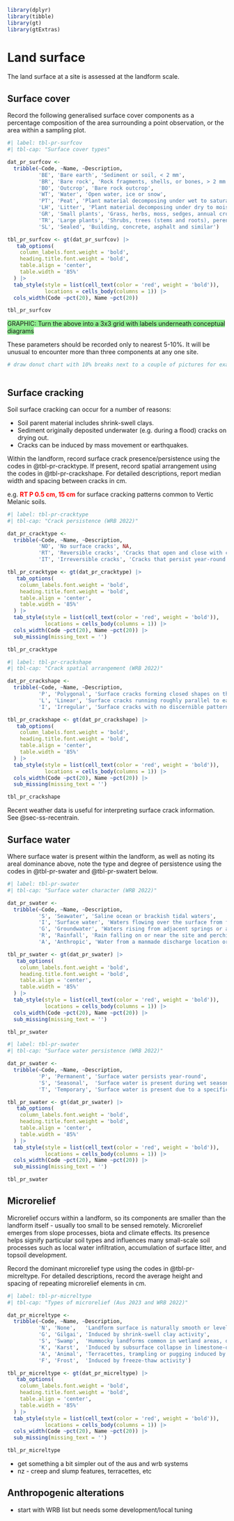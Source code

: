 ```r
library(dplyr)
library(tibble)
library(gt)
library(gtExtras)
```

# Land surface

The land surface at a site is assessed at the landform scale.

## Surface cover

Record the following generalised surface cover components as a percentage composition of the area surrounding a point observation, or the area within a sampling plot.

```r
#| label: tbl-pr-surfcov
#| tbl-cap: "Surface cover types"

dat_pr_surfcov <-
  tribble(~Code, ~Name, ~Description,
          'BE', 'Bare earth', 'Sediment or soil, < 2 mm', 
          'BR', 'Bare rock', 'Rock fragments, shells, or bones, > 2 mm',
          'BO', 'Outcrop', 'Bare rock outcrop',
          'WT', 'Water', 'Open water, ice or snow',
          'PT', 'Peat', 'Plant material decomposing under wet to saturated conditions',
          'LH', 'Litter', 'Plant material decomposing under dry to moist conditions',
          'GR', 'Small plants', 'Grass, herbs, moss, sedges, annual crops',
          'TR', 'Large plants', 'Shrubs, trees (stems and roots), perennial crops',
          'SL', 'Sealed', 'Building, concrete, asphalt and similar')

tbl_pr_surfcov <- gt(dat_pr_surfcov) |>
   tab_options(
    column_labels.font.weight = 'bold', 
    heading.title.font.weight = 'bold',
    table.align = 'center',
    table.width = '85%'
  ) |>
  tab_style(style = list(cell_text(color = 'red', weight = 'bold')),
            locations = cells_body(columns = 1)) |>
  cols_width(Code ~pct(20), Name ~pct(20))

tbl_pr_surfcov
```

[GRAPHIC: Turn the above into a 3x3 grid with labels underneath conceptual diagrams]{style="background-color:lightgreen"}

These parameters should be recorded only to nearest 5-10%. It will be unusual to encounter more than three components at any one site.

```r

# draw donut chart with 10% breaks next to a couple of pictures for examples



```

## Surface cracking

Soil surface cracking can occur for a number of reasons:

-   Soil parent material includes shrink-swell clays.
-   Sediment originally deposited underwater (e.g. during a flood) cracks on drying out.
-   Cracks can be induced by mass movement or earthquakes.

Within the landform, record surface crack presence/persistence using the codes in @tbl-pr-cracktype. If present, record spatial arrangement using the codes in @tbl-pr-crackshape. For detailed descriptions, report median width and spacing between cracks in cm.

e.g. [**RT P 0.5 cm, 15 cm**]{style="color: red"} for surface cracking patterns common to Vertic Melanic soils.

```r
#| label: tbl-pr-cracktype
#| tbl-cap: "Crack persistence (WRB 2022)"

dat_pr_cracktype <-
  tribble(~Code, ~Name, ~Description,
          'NO', 'No surface cracks', NA, 
          'RT', 'Reversible cracks', 'Cracks that open and close with changing soil moisture',
          'IT', 'Irreversible cracks', 'Cracks that persist year-round')

tbl_pr_cracktype <- gt(dat_pr_cracktype) |>
   tab_options(
    column_labels.font.weight = 'bold', 
    heading.title.font.weight = 'bold',
    table.align = 'center',
    table.width = '85%'
  ) |>
  tab_style(style = list(cell_text(color = 'red', weight = 'bold')),
            locations = cells_body(columns = 1)) |>
  cols_width(Code ~pct(20), Name ~pct(20)) |>
  sub_missing(missing_text = '')

tbl_pr_cracktype
```

```r
#| label: tbl-pr-crackshape
#| tbl-cap: "Crack spatial arrangement (WRB 2022)"

dat_pr_crackshape <-
  tribble(~Code, ~Name, ~Description,
          'P', 'Polygonal', 'Surface cracks forming closed shapes on the land surface', 
          'L', 'Linear', 'Surface cracks running roughly parallel to each other',
          'I', 'Irregular', 'Surface cracks with no discernible pattern')

tbl_pr_crackshape <- gt(dat_pr_crackshape) |>
   tab_options(
    column_labels.font.weight = 'bold', 
    heading.title.font.weight = 'bold',
    table.align = 'center',
    table.width = '85%'
  ) |>
  tab_style(style = list(cell_text(color = 'red', weight = 'bold')),
            locations = cells_body(columns = 1)) |>
  cols_width(Code ~pct(20), Name ~pct(20)) |>
  sub_missing(missing_text = '')

tbl_pr_crackshape
```

::: callout-note
Recent weather data is useful for interpreting surface crack information. See @sec-ss-recentrain.
:::

## Surface water

Where surface water is present within the landform, as well as noting its areal dominance above, note the type and degree of persistence using the codes in @tbl-pr-swater and @tbl-pr-swatert below. 

```r
#| label: tbl-pr-swater
#| tbl-cap: "Surface water character (WRB 2022)"

dat_pr_swater <-
  tribble(~Code, ~Name, ~Description,
          'S', 'Seawater', 'Saline ocean or brackish tidal waters', 
          'I', 'Surface water', 'Waters flowing over the surface from further inland',
          'G', 'Groundwater', 'Waters rising from adjacent springs or an elevated natural water table',
          'R', 'Rainfall', 'Rain falling on or near the site and perching on the surface',
          'A', 'Anthropic', 'Water from a manmade discharge location or backing up behind a dam')

tbl_pr_swater <- gt(dat_pr_swater) |>
   tab_options(
    column_labels.font.weight = 'bold', 
    heading.title.font.weight = 'bold',
    table.align = 'center',
    table.width = '85%'
  ) |>
  tab_style(style = list(cell_text(color = 'red', weight = 'bold')),
            locations = cells_body(columns = 1)) |>
  cols_width(Code ~pct(20), Name ~pct(20)) |>
  sub_missing(missing_text = '')

tbl_pr_swater
```

```r
#| label: tbl-pr-swater
#| tbl-cap: "Surface water persistence (WRB 2022)"

dat_pr_swater <-
  tribble(~Code, ~Name, ~Description,
          'P', 'Permanent', 'Surface water persists year-round', 
          'S', 'Seasonal',  'Surface water is present during wet seasons',
          'T', 'Temporary', 'Surface water is present due to a specific event')

tbl_pr_swater <- gt(dat_pr_swater) |>
   tab_options(
    column_labels.font.weight = 'bold', 
    heading.title.font.weight = 'bold',
    table.align = 'center',
    table.width = '85%'
  ) |>
  tab_style(style = list(cell_text(color = 'red', weight = 'bold')),
            locations = cells_body(columns = 1)) |>
  cols_width(Code ~pct(20), Name ~pct(20)) |>
  sub_missing(missing_text = '')

tbl_pr_swater
```

## Microrelief

Microrelief occurs within a landform, so its components are smaller than the landform itself - usually too small to be sensed remotely. Microrelief emerges from slope processes, biota and climate effects. Its presence helps signify particular soil types and influences many small-scale soil processes such as local water infiltration, accumulation of surface litter, and topsoil development.

Record the dominant microrelief type using the codes in @tbl-pr-micreltype. For detailed descriptions, record the average height and spacing of repeating microrelief elements in cm.

```r
#| label: tbl-pr-micreltype
#| tbl-cap: "Types of microrelief (Aus 2023 and WRB 2022)"

dat_pr_micreltype <-
  tribble(~Code, ~Name, ~Description,
          'N', 'None',   'Landform surface is naturally smooth or level', 
          'G', 'Gilgai', 'Induced by shrink-swell clay activity',
          'S', 'Swamp',  'Hummocky landforms common in wetland areas, derived by biotic activity',
          'K', 'Karst',  'Induced by subsurface collapse in limestone-dominated landscapes',
          'A', 'Animal', 'Terracettes, trampling or pugging induced by larger animals (cows, pigs, ungulates)',
          'F', 'Frost',  'Induced by freeze-thaw activity')

tbl_pr_micreltype <- gt(dat_pr_micreltype) |>
   tab_options(
    column_labels.font.weight = 'bold', 
    heading.title.font.weight = 'bold',
    table.align = 'center',
    table.width = '85%'
  ) |>
  tab_style(style = list(cell_text(color = 'red', weight = 'bold')),
            locations = cells_body(columns = 1)) |>
  cols_width(Code ~pct(20), Name ~pct(20)) |>
  sub_missing(missing_text = '')

tbl_pr_micreltype
```

-   get something a bit simpler out of the aus and wrb systems
-   nz - creep and slump features, terracettes, etc

## Anthropogenic alterations

-   start with WRB list but needs some development/local tuning
